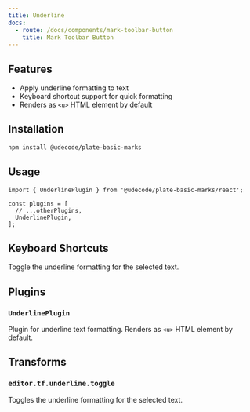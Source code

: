 ```yaml
---
title: Underline
docs:
  - route: /docs/components/mark-toolbar-button
    title: Mark Toolbar Button
---
```


<ComponentPreview name="basic-marks-demo" />

<PackageInfo>

## Features

- Apply underline formatting to text
- Keyboard shortcut support for quick formatting
- Renders as `<u>` HTML element by default

</PackageInfo>

## Installation

```bash
npm install @udecode/plate-basic-marks
```

## Usage

```tsx
import { UnderlinePlugin } from '@udecode/plate-basic-marks/react';

const plugins = [
  // ...otherPlugins,
  UnderlinePlugin,
];
```

## Keyboard Shortcuts

<KeyTable>
  <KeyTableItem hotkey="Cmd + U">
    Toggle the underline formatting for the selected text.
  </KeyTableItem>
</KeyTable>

## Plugins

### `UnderlinePlugin`

Plugin for underline text formatting. Renders as `<u>` HTML element by default.

## Transforms

### `editor.tf.underline.toggle`

Toggles the underline formatting for the selected text.
